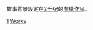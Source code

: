 故事背景設定在[[2千纪|2千纪]]的[[虛構作品|虛構作品]]。
{{CatPair|前1千纪背景作品|2千纪背景作品}}

[[Category:歷史題材作品|1]]
[[Category:1千纪虛構|Works]]